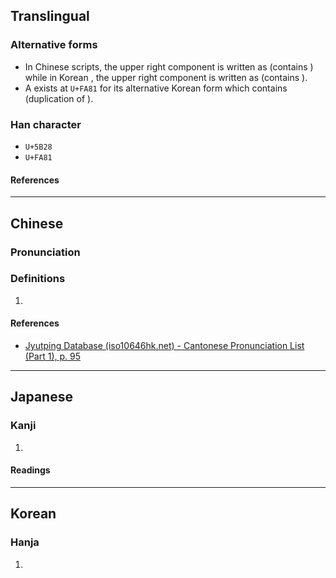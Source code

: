 {{character info}}
{{character info|0xfa81}}
==Translingual==

===Alternative forms===
* In Chinese scripts, the upper right component is written as <big>{{l|mul|兹}}</big> (contains {{l|mul|䒑}}) while in Korean {{w|hanja}}, the upper right component is written as <big>{{l|mul|茲}}</big> (contains {{l|mul|艹}}).
* A {{w|CJK Compatibility Ideographs|CJK compatibility ideograph}} exists at <code>U+FA81</code> for its alternative Korean form which contains <big>{{l|mul|玆}}</big> (duplication of {{l|mul|玄}}).

===Han character===
* <code>U+5B28</code> {{Han char|rn=38|rad=女|as=13|sn=16|four=44433|canj=VTVP|ids=⿰女慈(GHT),⿰女⿱茲心(K)}}
* <code>U+FA81</code> {{Han char|rn=38|rad=女|as=13|sn=17|four=|canj=VYIP|ids=⿰女⿱玆心}}

====References====
{{Han ref|kx=0272.340|dkj=06816|dj=0541.010|hdz=21085.200|uh=5B28}}
{{Han ref|uh=FA81}}

----

==Chinese==
{{zh-forms}}

===Pronunciation===
{{zh-pron
|m=cí
|c=ci4
|cat=
}}

===Definitions===
{{zh-hanzi}}

# {{rfdef|zh}}

====References====
* [http://www.iso10646hk.net/jp/document/download.jsp Jyutping Database (iso10646hk.net) - Cantonese Pronunciation List (Part 1), p. 95]

----

==Japanese==

===Kanji===
{{ja-kanji|grade=|rs=女14}}

# {{rfdef|ja|sort=女14}}

====Readings====
{{ja-readings
|goon=じ
|kanon=し
}}

----

==Korean==

===Hanja===
{{ko-hanja|hangeul=자|rv=ja|mr=cha}}

# {{rfdef|ko|sort=女14}}